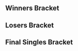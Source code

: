 {{DISPLAYTITLE:Super Smash Sundays 39: ''Melee'' Singles Bracket}}{{SetGame|melee}}{{tabs static
|name1=Overview
|link1=Super Smash Sundays/39/Melee
|name2=Singles Bracket
|link2=Super Smash Sundays/39/Melee/Singles Bracket
|name3=Doubles Bracket
|link3=Super Smash Sundays/39/Melee/Doubles Bracket
|This=2
}}
==Winners Bracket==
{{16DEWBracketA
|tourneylink=Super Smash Sundays/39/Melee
|tourneyname=Super Smash Sundays 39
|r1m1p1=Westballz |r1m1p1flag=us |r1m1p1score=2
|r1m1p2=Kira |r1m1p2flag=us |r1m1p2score=0
|r1m1win=1

|r1m2p1=Santiago |r1m2p1flag=us |r1m2p1score=2
|r1m2p2=HomeMadeWaffles |r1m2p2flag=us |r1m2p2score=1
|r1m2win=1
|r1m2p1char1=sheik |r1m2p2char1=fox |r1m2p1stock1=1 |r1m2p2stock1=0 |r1m2stage1=Battlefield |r1m2win1=1
|r1m2p1char2=sheik |r1m2p2char2=fox |r1m2p1stock2=0 |r1m2p2stock2=1 |r1m2stage2=Yoshi's Story |r1m2win2=2
|r1m2p1char3=falco |r1m2p2char3=fox |r1m2p1stock3=2 |r1m2p2stock3=0 |r1m2stage3=Pokémon Stadium |r1m2win3=1
|r1m2date=
|r1m2finished=
|r1m2details={{BracketMatchDetails|comment=|preview=|lrthread=|vod=https://www.youtube.com/watch?v=INW9_cAGo2o|interview=|recap=}}


|r1m3p1=S2J |r1m3p1flag=us |r1m3p1score=2
|r1m3p2=Phil |r1m3p2flag=us |r1m3p2score=1
|r1m3win=1
|r1m3p1char1=cf |r1m3p2char1=fox |r1m3p1stock1=1 |r1m3p2stock1=0 |r1m3stage1=Yoshi's Story |r1m3win1=1
|r1m3p1char2=cf |r1m3p2char2=fox |r1m3p1stock2=0 |r1m3p2stock2=1 |r1m3stage2=Yoshi's Story |r1m3win2=2
|r1m3p1char3=cf |r1m3p2char3=fox |r1m3p1stock3=3 |r1m3p2stock3=0 |r1m3stage3=Battlefield |r1m3win3=1
|r1m3date=
|r1m3finished=
|r1m3details={{BracketMatchDetails|comment=|preview=|lrthread=|vod=https://www.youtube.com/watch?v=U9g5OjRtR9w|interview=|recap=}}


|r1m4p1=HugS |r1m4p1flag=us |r1m4p1score=2
|r1m4p2=CDK |r1m4p2flag=us |r1m4p2score=0
|r1m4win=1
|r1m4p1char1=samus |r1m4p2char1=fox |r1m4p1stock1=2 |r1m4p2stock1=0 |r1m4stage1=Battlefield |r1m4win1=1
|r1m4p1char2=samus |r1m4p2char2=fox |r1m4p1stock2=1 |r1m4p2stock2=0 |r1m4stage2=Final Destination |r1m4win2=1
|r1m4p1char3= |r1m4p2char3= |r1m4p1stock3= |r1m4p2stock3= |r1m4stage3= |r1m4win3=
|r1m4date=
|r1m4finished=
|r1m4details={{BracketMatchDetails|comment=|preview=|lrthread=|vod=https://www.youtube.com/watch?v=CVyLw1NJt3Q|interview=|recap=}}

|r1m5p1=Lucky |r1m5p1flag=us |r1m5p1score=2
|r1m5p2=Alan |r1m5p2flag=us |r1m5p2score=1
|r1m5win=1
|r1m5p1char1=fox |r1m5p2char1=peach |r1m5p1stock1=1 |r1m5p2stock1=0 |r1m5stage1=Yoshi's Story |r1m5win1=1
|r1m5p1char2=cf |r1m5p2char2=sheik |r1m5p1stock2=0 |r1m5p2stock2=1 |r1m5stage2=Final Destination |r1m5win2=2
|r1m5p1char3=fox |r1m5p2char3=peach |r1m5p1stock3=3 |r1m5p2stock3=0 |r1m5stage3=Battlefield |r1m5win3=1
|r1m5date=
|r1m5finished=
|r1m5details={{BracketMatchDetails|comment=|preview=|lrthread=|vod=https://www.youtube.com/watch?v=La_yR5SYKZ0|interview=|recap=}}

|r1m6p1=LuigiKid |r1m6p1flag=us |r1m6p1score=0
|r1m6p2=sherigami |r1m6p2flag=us |r1m6p2score=2
|r1m6win=2

|r1m7p1=MacD |r1m7p1flag=us |r1m7p1score=2
|r1m7p2=Captain Faceroll |r1m7p2flag=us |r1m7p2score=0
|r1m7win=1
|r1m7p1char1=peach |r1m7p2char1=sheik |r1m7p1stock1=3 |r1m7p2stock1=0 |r1m7stage1=Yoshi's Story |r1m7win1=1
|r1m7p1char2=peach |r1m7p2char2=sheik |r1m7p1stock2=1 |r1m7p2stock2=0 |r1m7stage2=Battlefield |r1m7win2=1
|r1m7p1char3= |r1m7p2char3= |r1m7p1stock3= |r1m7p2stock3= |r1m7stage3= |r1m7win3=
|r1m7date=
|r1m7finished=
|r1m7details={{BracketMatchDetails|comment=|preview=|lrthread=|vod=https://www.youtube.com/watch?v=Y5Q0U0XwKQA|interview=|recap=}}


|r1m8p1=MikeHaze |r1m8p1flag=us |r1m8p1score=2
|r1m8p2=Jace |r1m8p2flag=us |r1m8p2score=0
|r1m8win=1

|r2m1p1=Westballz |r2m1p1flag=us |r2m1p1score=2
|r2m1p2=Santiago |r2m1p2flag=us |r2m1p2score=1
|r2m1win=1
|r2m1p1char1=falco |r2m1p2char1=sheik |r2m1p1stock1=3 |r2m1p2stock1=0 |r2m1stage1=Dream Land |r2m1win1=1
|r2m1p1char2=falco |r2m1p2char2=sheik |r2m1p1stock2=0 |r2m1p2stock2=2 |r2m1stage2=Fountain of Dreams |r2m1win2=2
|r2m1p1char3=falco |r2m1p2char3=sheik |r2m1p1stock3=2 |r2m1p2stock3=0 |r2m1stage3=Yoshi's Story |r2m1win3=1
|r2m1date=
|r2m1finished=
|r2m1details={{BracketMatchDetails|comment=|preview=|lrthread=|vod=https://www.youtube.com/watch?v=9nSfv-Scqck|interview=|recap=}}

|r2m2p1=S2J |r2m2p1flag=us |r2m2p1score=2
|r2m2p2=HugS |r2m2p2flag=us |r2m2p2score=0
|r2m2win=1
|r2m2p1char1=cf |r2m2p2char1=samus |r2m2p1stock1=1 |r2m2p2stock1=0 |r2m2stage1=Battlefield |r2m2win1=1
|r2m2p1char2=cf |r2m2p2char2=samus |r2m2p1stock2=1 |r2m2p2stock2=0 |r2m2stage2=Battlefield |r2m2win2=1
|r2m2p1char3= |r2m2p2char3= |r2m2p1stock3= |r2m2p2stock3= |r2m2stage3= |r2m2win3=
|r2m2date=
|r2m2finished=
|r2m2details={{BracketMatchDetails|comment=|preview=|lrthread=|vod=https://www.youtube.com/watch?v=pFJNv7_eGZw|interview=|recap=}}


|r2m3p1=Lucky |r2m3p1flag=us |r2m3p1score=2
|r2m3p2=sherigami |r2m3p2flag=us |r2m3p2score=0
|r2m3win=1
|r2m3p1char1=fox |r2m3p2char1=sheik |r2m3p1stock1=2 |r2m3p2stock1=0 |r2m3stage1=Battlefield |r2m3win1=1
|r2m3p1char2=fox |r2m3p2char2=sheik |r2m3p1stock2=2 |r2m3p2stock2=0 |r2m3stage2=Battlefield |r2m3win2=1
|r2m3p1char3= |r2m3p2char3= |r2m3p1stock3= |r2m3p2stock3= |r2m3stage3= |r2m3win3=
|r2m3date=
|r2m3finished=
|r2m3details={{BracketMatchDetails|comment=|preview=|lrthread=|vod=https://www.youtube.com/watch?v=9koCGZAU_Z4|interview=|recap=}}


|r2m4p1=MacD |r2m4p1flag=us |r2m4p1score=2
|r2m4p2=MikeHaze |r2m4p2flag=us |r2m4p2score=1
|r2m4win=1

|r3m1p1=Westballz |r3m1p1flag=us |r3m1p1score=3
|r3m1p2=S2J |r3m1p2flag=us |r3m1p2score=0
|r3m1win=1
|r3m1p1char1=falco |r3m1p2char1=cf |r3m1p1stock1=1 |r3m1p2stock1=0 |r3m1stage1=Yoshi's Story |r3m1win1=1
|r3m1p1char2=falco |r3m1p2char2=falco |r3m1p1stock2=1 |r3m1p2stock2=0 |r3m1stage2=Battlefield |r3m1win2=1
|r3m1p1char3=falco |r3m1p2char3=falco |r3m1p1stock3=1 |r3m1p2stock3=0 |r3m1stage3=Yoshi's Story |r3m1win3=1
|r3m1p1char4= |r3m1p2char4= |r3m1p1stock4= |r3m1p2stock4= |r3m1stage4= |r3m1win4=
|r3m1p1char5= |r3mlp2char5= |r3m1p1stock5= |r3m1p2stock5= |r3m1stage5= |r3m1win5=
|r3m1date=
|r3m1finished=
|r3m1details={{BracketMatchDetails|comment=|preview=|lrthread=|vod=https://www.youtube.com/watch?v=2TQkh1m8XRg|interview=|recap=}}

|r3m2p1=Lucky |r3m2p1flag=us |r3m2p1score=3
|r3m2p2=MacD |r3m2p2flag=us |r3m2p2score=2
|r3m2win=1
|r3m2p1char1=fox |r3m2p2char1=peach |r3m2p1stock1=0 |r3m2p2stock1=1 |r3m2stage1=Battlefield |r3m2win1=2
|r3m2p1char2=fox |r3m2p2char2=peach |r3m2p1stock2=1 |r3m2p2stock2=0 |r3m2stage2=Pokémon Stadium |r3m2win2=1
|r3m2p1char3=fox |r3m2p2char3=peach |r3m2p1stock3=0 |r3m2p2stock3=1 |r3m2stage3=Fountain of Dreams |r3m2win3=2
|r3m2p1char4=fox |r3m2p2char4=peach |r3m2p1stock4=2 |r3m2p2stock4=0 |r3m2stage4=Yoshi's Story |r3m2win4=1
|r3m2p1char5=fox |r3m2p2char5=peach |r3m2p1stock5=3 |r3m2p2stock5=0 |r3m2stage5=Final Destination |r3m2win5=1
|r3m2date=
|r3m2finished=
|r3m2details={{BracketMatchDetails|comment=|preview=|lrthread=|vod=https://www.youtube.com/watch?v=5Dg1EmgtaOs|interview=|recap=}}

}}
==Losers Bracket==
{{32DELBracketSmwA
|tourneylink=Super Smash Sundays/39/Melee
|tourneyname=Super Smash Sundays 39
|l1placement=25-32
|l2placement=17-24
|l3placement=13-16
|l4placement=9-12
|l5placement=7-8
|l6placement=5-6
|l1m1p1=ROFL |l1m1p1flag=us |l1m1p1score=2
|l1m1p2=Zeo |l1m1p2flag=us |l1m1p2score=0
|l1m1win=1

|l1m2p1=SacaSuMoto |l1m2p1flag=us |l1m2p1score=1
|l1m2p2=yeti |l1m2p2flag=us |l1m2p2score=2
|l1m2win=2

|l1m3p1=Bizzarro Flame |l1m3p1flag=us |l1m3p1score=2
|l1m3p2=A Rookie |l1m3p2flag=us |l1m3p2score=0
|l1m3win=1

|l1m4p1=Tafokints |l1m4p1flag=us |l1m4p1score=2
|l1m4p2=KoopaTroopa895 |l1m4p2flag=us |l1m4p2score=0
|l1m4win=1

|l1m5p1=Squid |l1m5p1flag=us |l1m5p1score=1
|l1m5p2=Ippo |l1m5p2flag=us |l1m5p2score=2
|l1m5win=2

|l1m6p1=Ken |l1m6p1flag=us |l1m6p1score=2
|l1m6p2=PsychoMidget |l1m6p2flag=us |l1m6p2score=0
|l1m6win=1

|l1m7p1=Saiko |l1m7p1flag=us |l1m7p1score=2
|l1m7p2=hidden buster |l1m7p2flag=us |l1m7p2score=1
|l1m7win=1

|l1m8p1=ESAM |l1m8p1flag=us |l1m8p1score=2
|l1m8p2=Trichael Man |l1m8p2flag=us |l1m8p2score=0
|l1m8win=1

|l2m1p1=CDK |l2m1p1flag=us |l2m1p1score=2
|l2m1p2=ROFL |l2m1p2flag=us |l2m1p2score=0
|l2m1win=1

|l2m2p1=Phil |l2m2p1flag=us |l2m2p1score=2
|l2m2p2=yeti |l2m2p2flag=us |l2m2p2score=0
|l2m2win=1

|l2m3p1=HomeMadeWaffles |l2m3p1flag=us |l2m3p1score=1
|l2m3p2=Bizzarro Flame |l2m3p2flag=us |l2m3p2score=2
|l2m3win=2
|l2m3p1char1=fox |l2m3p2char1=ganon |l2m3p1stock1=0 |l2m3p2stock1=2 |l2m3stage1=Battlefield |l2m3win1=2
|l2m3p1char2=falco |l2m3p2char2=ganon |l2m3p1stock2=3 |l2m3p2stock2=0 |l2m3stage2=Fountain of Dreams |l2m3win2=1
|l2m3p1char3=falco |l2m3p2char3=ganon |l2m3p1stock3=0 |l2m3p2stock3=2 |l2m3stage3=Yoshi's Story |l2m3win3=2
|l2m3date=
|l2m3finished=
|l2m3details={{BracketMatchDetails|comment=|preview=|lrthread=|vod=https://www.youtube.com/watch?v=zKexjP7lNQQ|interview=|recap=}}


|l2m4p1=Kira |l2m4p1flag=us |l2m4p1score=2
|l2m4p2=Tafokints |l2m4p2flag=us |l2m4p2score=0
|l2m4win=1

|l2m5p1=Jace |l2m5p1flag=us |l2m5p1score=0
|l2m5p2=Ippo |l2m5p2flag=us |l2m5p2score=2
|l2m5win=2

|l2m6p1=Captain Faceroll |l2m6p1flag=us |l2m6p1score=2
|l2m6p2=Ken |l2m6p2flag=us |l2m6p2score=1
|l2m6win=1

|l2m7p1=LuigiKid |l2m7p1flag=us |l2m7p1score=0
|l2m7p2=Saiko |l2m7p2flag=us |l2m7p2score=2
|l2m7win=2

|l2m8p1=Alan |l2m8p1flag=us |l2m8p1score=0
|l2m8p2=ESAM |l2m8p2flag=us |l2m8p2score=2
|l2m8win=2

|l3m1p1=CDK |l3m1p1flag=us |l3m1p1score=2
|l3m1p2=Phil |l3m1p2flag=us |l3m1p2score=0
|l3m1win=1
|l3m1p1char1=fox |l3m1p2char1=fox |l3m1p1stock1=1 |l3m1p2stock1=0 |l3m1stage1=Dream Land |l3m1win1=1
|l3m1p1char2=fox |l3m1p2char2=fox |l3m1p1stock2=3 |l3m1p2stock2=0 |l3m1stage2=Dream Land |l3m1win2=1
|l3m1p1char3= |l3m1p2char3= |l3m1p1stock3= |l3m1p2stock3= |l3m1stage3= |l3m1win3=
|l3m1date=
|l3m1finished=
|l3m1details={{BracketMatchDetails|comment=|preview=|lrthread=|vod=https://www.youtube.com/watch?v=79IO0JGEP2s|interview=|recap=}}

|l3m2p1=Bizzarro Flame |l3m2p1flag=us |l3m2p1score=2
|l3m2p2=Kira |l3m2p2flag=us |l3m2p2score=1
|l3m2win=1

|l3m3p1=Ippo |l3m3p1flag=us |l3m3p1score=0
|l3m3p2=Captain Faceroll |l3m3p2flag=us |l3m3p2score=2
|l3m3win=2
|l3m3p1char1=marth |l3m3p2char1=sheik |l3m3p1stock1=0 |l3m3p2stock1=2 |l3m3stage1=Battlefield |l3m3win1=2
|l3m3p1char2=marth |l3m3p2char2=sheik |l3m3p1stock2=0 |l3m3p2stock2=2 |l3m3stage2=Final Destination |l3m3win2=2
|l3m3p1char3= |l3m3p2char3= |l3m3p1stock3= |l3m3p2stock3= |l3m3stage3= |l3m3win3=
|l3m3date=
|l3m3finished=
|l3m3details={{BracketMatchDetails|comment=|preview=|lrthread=|vod=https://www.youtube.com/watch?v=mmLBqfRdhrg|interview=|recap=}}


|l3m4p1=Saiko |l3m4p1flag=us |l3m4p1score=1
|l3m4p2=ESAM |l3m4p2flag=us |l3m4p2score=2
|l3m4win=2

|l4m1p1=sherigami |l4m1p1flag=us |l4m1p1score=0
|l4m1p2=CDK |l4m1p2flag=us |l4m1p2score=2
|l4m1win=2

|l4m2p1=MikeHaze |l4m2p1flag=us |l4m2p1score=2
|l4m2p2=Bizzarro Flame |l4m2p2flag=us |l4m2p2score=0
|l4m2win=1

|l4m3p1=Santiago |l4m3p1flag=us |l4m3p1score=2
|l4m3p2=Captain Faceroll |l4m3p2flag=us |l4m3p2score=0
|l4m3win=1
|l4m3p1char1=falco |l4m3p2char1=sheik |l4m3p1stock1=2 |l4m3p2stock1=0 |l4m3stage1=Dream Land |l4m3win1=1
|l4m3p1char2=falco |l4m3p2char2=sheik |l4m3p1stock2=2 |l4m3p2stock2=0 |l4m3stage2=Battlefield |l4m3win2=1
|l4m3p1char3= |l4m3p2char3= |l4m3p1stock3= |l4m3p2stock3= |l4m3stage3= |l4m3win3=
|l4m3date=
|l4m3finished=
|l4m3details={{BracketMatchDetails|comment=|preview=|lrthread=|vod=https://www.youtube.com/watch?v=HzJYtnEgkFc|interview=|recap=}}

|l4m4p1=HugS |l4m4p1flag=us |l4m4p1score=2
|l4m4p2=ESAM |l4m4p2flag=us |l4m4p2score=0
|l4m4win=1
|l4m4p1char1=samus |l4m4p2char1=samus |l4m4p1stock1=2 |l4m4p2stock1=0 |l4m4stage1=Yoshi's Story |l4m4win1=1
|l4m4p1char2=samus |l4m4p2char2=fox |l4m4p1stock2=1 |l4m4p2stock2=0 |l4m4stage2=Pokémon Stadium |l4m4win2=1
|l4m4p1char3= |l4m4p2char3= |l4m4p1stock3= |l4m4p2stock3= |l4m4stage3= |l4m4win3=
|l4m4date=
|l4m4finished=
|l4m4details={{BracketMatchDetails|comment=|preview=|lrthread=|vod=https://www.youtube.com/watch?v=TTp35Emj1NM|interview=|recap=}}


|l5m1p1=CDK |l5m1p1flag=us |l5m1p1score=3
|l5m1p2=MikeHaze |l5m1p2flag=us |l5m1p2score=1
|l5m1win=1
|l5m1p1char1=fox |l5m1p2char1=fox |l5m1p1stock1=0 |l5m1p2stock1=2 |l5m1stage1=Battlefield |l5m1win1=2
|l5m1p1char2=peach |l5m1p2char2=fox |l5m1p1stock2=1 |l5m1p2stock2=0 |l5m1stage2=Final Destination |l5m1win2=1
|l5m1p1char3=peach |l5m1p2char3=fox |l5m1p1stock3=3 |l5m1p2stock3=0 |l5m1stage3=Pokémon Stadium |l5m1win3=1
|l5m1p1char4=peach |l5m1p2char4=fox |l5m1p1stock4=1 |l5m1p2stock4=0 |l5m1stage4=Pokémon Stadium |l5m1win4=1
|l5m1p1char5= |l5m1p2char5= |l5m1p1stock5= |l5m1p2stock5= |l5m1stage5= |l5m1win5=
|l5m1date=
|l5m1finished=
|l5m1details={{BracketMatchDetails|comment=|preview=|lrthread=|vod=https://www.youtube.com/watch?v=1tzAQ8eKcTM|interview=|recap=}}

|l5m2p1=Santiago |l5m2p1flag=us |l5m2p1score=3
|l5m2p2=HugS |l5m2p2flag=us |l5m2p2score=0
|l5m2win=1
|l5m2p1char1=sheik |l5m2p2char1=samus |l5m2p1stock1=2 |l5m2p2stock1=0 |l5m2stage1=Yoshi's Story |l5m2win1=1
|l5m2p1char2=sheik |l5m2p2char2=samus |l5m2p1stock2=2 |l5m2p2stock2=0 |l5m2stage2=Dream Land |l5m2win2=1
|l5m2p1char3=sheik |l5m2p2char3=samus |l5m2p1stock3=2 |l5m2p2stock3=0 |l5m2stage3=Dream Land |l5m2win3=1
|l5m2p1char4= |l5m2p2char4= |l5m2p1stock4= |l5m2p2stock4= |l5m2stage4= |l5m2win4=
|l5m2p1char5= |l5m2p2char5= |l5m2p1stock5= |l5m2p2stock5= |l5m2stage5= |l5m2win5=
|l5m2date=
|l5m2finished=
|l5m2details={{BracketMatchDetails|comment=|preview=|lrthread=|vod=https://www.youtube.com/watch?v=zShftwsYkKU|interview=|recap=}}


|l6m1p1=S2J |l6m1p1flag=us |l6m1p1score=3
|l6m1p2=CDK |l6m1p2flag=us |l6m1p2score=0
|l6m1win=1
|l6m1p1char1=cf |l6m1p2char1=peach |l6m1p1stock1=1 |l6m1p2stock1=0 |l6m1stage1=Dream Land |l6m1win1=1
|l6m1p1char2=cf |l6m1p2char2=fox |l6m1p1stock2=1 |l6m1p2stock2=0 |l6m1stage2=Dream Land |l6m1win2=1
|l6m1p1char3=cf |l6m1p2char3=fox |l6m1p1stock3=1 |l6m1p2stock3=0 |l6m1stage3=Final Destination |l6m1win3=1
|l6m1p1char4= |l6m1p2char4= |l6m1p1stock4= |l6m1p2stock4= |l6m1stage4= |l6m1win4=
|l6m1p1char5= |l6m1p2char5= |l6m1p1stock5= |l6m1p2stock5= |l6m1stage5= |l6m1win5=
|l6m1date=
|l6m1finished=
|l6m1details={{BracketMatchDetails|comment=|preview=|lrthread=|vod=https://www.youtube.com/watch?v=tkHjCqLUnDs|interview=|recap=}}


|l6m2p1=MacD |l6m2p1flag=us |l6m2p1score=2
|l6m2p2=Santiago |l6m2p2flag=us |l6m2p2score=3
|l6m2win=2
|l6m2p1char1=peach |l6m2p2char1=falco |l6m2p1stock1=0 |l6m2p2stock1=2 |l6m2stage1=Final Destination |l6m2win1=2
|l6m2p1char2=peach |l6m2p2char2=falco |l6m2p1stock2=0 |l6m2p2stock2=1 |l6m2stage2=Dream Land |l6m2win2=2
|l6m2p1char3=peach |l6m2p2char3=falco |l6m2p1stock3=2 |l6m2p2stock3=0 |l6m2stage3=Dream Land |l6m2win3=1
|l6m2p1char4=peach |l6m2p2char4=falco |l6m2p1stock4=2 |l6m2p2stock4=0 |l6m2stage4=Yoshi's Story |l6m2win4=1
|l6m2p1char5=peach |l6m2p2char5=falco |l6m2p1stock5=0 |l6m2p2stock5=1 |l6m2stage5=Pokémon Stadium |l6m2win5=2
|l6m2date=
|l6m2finished=
|l6m2details={{BracketMatchDetails|comment=|preview=|lrthread=|vod=https://www.youtube.com/watch?v=uD0HxhzLCZk|interview=|recap=}}

}}
<onlyinclude>
==Final Singles Bracket==
{{DEFinalSmwBracket
|tourneylink=Super Smash Sundays/39/Melee
|tourneyname=Super Smash Sundays 39
|l1placement=4
|r2placement=3
|r3loserplacement=2
|r3winnerplacement=1
|column-width=190
|export_score=true
<!-- FROM WINNERS -->
|r1m1p1=Westballz |r1m1p1flag=us |r1m1p1score=3
|r1m1p2=Lucky |r1m1p2flag=us |r1m1p2score=2
|r1m1win=1
|r1m1p1char1=falco |r1m1p1stock1=0 |r1m1p2char1=fox |r1m1p2stock1=2 |r1m1win1=2 |r1m1stage1=Dream Land
|r1m1p1char2=falco |r1m1p1stock2=2 |r1m1p2char2=fox |r1m1p2stock2=0 |r1m1win2=1 |r1m1stage2=Final Destination
|r1m1p1char3=falco |r1m1p1stock3=0 |r1m1p2char3=fox |r1m1p2stock3=1 |r1m1win3=2 |r1m1stage3=Pokémon Stadium
|r1m1p1char4=falco |r1m1p1stock4=1 |r1m1p2char4=fox |r1m1p2stock4=0 |r1m1win4=1 |r1m1stage4=Dream Land
|r1m1p1char5=falco |r1m1p1stock5=1 |r1m1p2char5=fox |r1m1p2stock5=0 |r1m1win5=1 |r1m1stage5=Dream Land
|r1m1date=
|r1m1finished=
|r1m1details={{BracketMatchDetails
|vod=https://www.youtube.com/watch?v=CVHrPqUZfek
|preview= 
|lrthread=
|interview=
|recap=
|comment=
|live=
}}

<!-- FROM LOSERS -->
|l1m1p1=S2J |l1m1p1flag=us |l1m1p1score=3
|l1m1p2=Santiago |l1m1p2flag=us |l1m1p2score=0
|l1m1win=1
|l1m1p1char1=cf |l1m1p1stock1=3 |l1m1p2char1=falco |l1m1p2stock1=0 |l1m1win1=1 |l1m1stage1=Battlefield
|l1m1p1char2=cf |l1m1p1stock2=1 |l1m1p2char2=sheik |l1m1p2stock2=0 |l1m1win2=1 |l1m1stage2=Fountain of Dreams
|l1m1p1char3=cf |l1m1p1stock3=2 |l1m1p2char3=sheik |l1m1p2stock3=0 |l1m1win3=1 |l1m1stage3=Final Destination
|l1m1p1char4= |l1m1p1stock4= |l1m1p2char4= |l1m1p2stock4= |l1m1win4= |l1m1stage4=
|l1m1p1char5= |l1m1p1stock5= |l1m1p2char5= |l1m1p2stock5= |l1m1win5= |l1m1stage5=
|l1m1date=
|l1m1finished=
|l1m1details={{BracketMatchDetails
|vod=https://www.youtube.com/watch?v=PE09pRlosxE
|preview= 
|lrthread=
|interview=
|recap=
|comment=
|live=
}}


<!-- LOSERS FINALS -->
|r2m1p1=Lucky |r2m1p1flag=us |r2m1p1score=1
|r2m1p2=S2J |r2m1p2flag=us |r2m1p2score=3
|r2m1win=2
|r2m1p1char1=fox |r2m1p1stock1=0 |r2m1p2char1=cf |r2m1p2stock1=1 |r2m1win1=2 |r2m1stage1=Dream Land 
|r2m1p1char2=fox |r2m1p1stock2=0 |r2m1p2char2=cf |r2m1p2stock2=1 |r2m1win2=2 |r2m1stage2=Yoshi's Story
|r2m1p1char3=fox |r2m1p1stock3=1 |r2m1p2char3=cf |r2m1p2stock3=0 |r2m1win3=1 |r2m1stage3=Final Destination
|r2m1p1char4=fox |r2m1p1stock4=0 |r2m1p2char4=cf |r2m1p2stock4=2 |r2m1win4=2 |r2m1stage4=Battlefield
|r2m1p1char5= |r2m1p1stock5= |r2m1p2char5= |r2m1p2stock5= |r2m1win5= |r2m1stage5=
|r2m1date=
|r2m1finished=
|r2m1details={{BracketMatchDetails
|vod=https://www.youtube.com/watch?v=78L6BXc3rAU
|preview= 
|lrthread=
|interview=
|recap=
|comment=
|live=
}}

<!-- GRAND FINALS -->
|r3m1p1=Westballz |r3m1p1flag=us |r3m1p1score=3
|r3m1p2=S2J |r3m1p2flag=us |r3m1p2score=2
|r3m1win=1
|r3m1p1char1=falco |r3m1p1stock1=0 |r3m1p2char1=cf |r3m1p2stock1=1 |r3m1win1=2 |r3m1stage1=Yoshi's Story
|r3m1p1char2=falco |r3m1p1stock2=2 |r3m1p2char2=cf |r3m1p2stock2=0 |r3m1win2=1 |r3m1stage2=Fountain of Dreams
|r3m1p1char3=falco |r3m1p1stock3=2 |r3m1p2char3=cf |r3m1p2stock3=0 |r3m1win3=1 |r3m1stage3=Battlefield
|r3m1p1char4=falco |r3m1p1stock4=0 |r3m1p2char4=falco |r3m1p2stock4=1 |r3m1win4=2 |r3m1stage4=Battlefield
|r3m1p1char5=falco |r3m1p1stock5=3 |r3m1p2char5=falco |r3m1p2stock5=0 |r3m1win5=1 |r3m1stage5=Final Destination

|r3m2p1char1= |r3m2p1stock1= |r3m2p2char1= |r3m2p2stock1= |r3m2win1= |r3m2stage1=
|r3m2p1char2= |r3m2p1stock2= |r3m2p2char2= |r3m2p2stock2= |r3m2win2= |r3m2stage2=
|r3m2p1char3= |r3m2p1stock3= |r3m2p2char3= |r3m2p2stock3= |r3m2win3= |r3m2stage3=
|r3m2p1char4= |r3m2p1stock4= |r3m2p2char4= |r3m2p2stock4= |r3m2win4= |r3m2stage4=
|r3m2p1char5= |r3m2p1stock5= |r3m2p2char5= |r3m2p2stock5= |r3m2win5= |r3m2stage5=
|r3m1date=
|r3m1finished=
|r3m1details={{BracketMatchDetails
|vod=https://www.youtube.com/watch?v=wDM0mbkYKzI
|preview= 
|lrthread=
|interview=
|recap=
|comment=
|live=
}}
}}
</onlyinclude>
